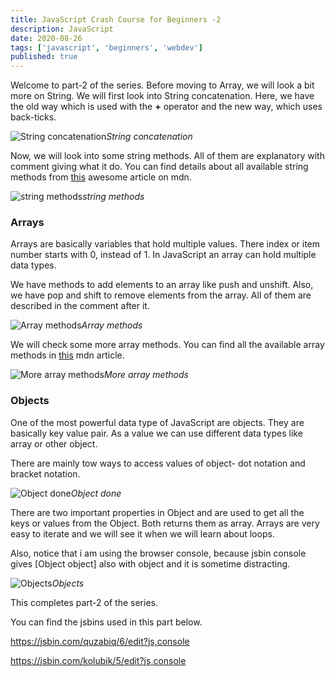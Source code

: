 ```yaml
---
title: JavaScript Crash Course for Beginners -2
description: JavaScript
date: 2020-08-26
tags: ['javascript', 'beginners', 'webdev']
published: true
---
```


Welcome to part-2 of the series. Before moving to Array, we will look a bit more on String. We will first look into String concatenation. Here, we have the old way which is used with the **+** operator and the new way, which uses back-ticks.


![String concatenation](https://ik.imagekit.io/thewebdev/JS-Basics/2/1_UoqG4pU9q.png)*String concatenation*

Now, we will look into some string methods. All of them are explanatory with comment giving what it do. You can find details about all available string methods from [this](https://developer.mozilla.org/en-US/docs/Web/JavaScript/Reference/Global_Objects/String) awesome article on mdn.

![string methods](https://ik.imagekit.io/thewebdev/JS-Basics/2/2_B6aBywaf__.png)*string methods*

### Arrays

Arrays are basically variables that hold multiple values. There index or item number starts with 0, instead of 1. In JavaScript an array can hold multiple data types.

We have methods to add elements to an array like push and unshift. Also, we have pop and shift to remove elements from the array. All of them are described in the comment after it.

![Array methods](https://ik.imagekit.io/thewebdev/JS-Basics/2/3_tvGiRnOZu5.png)*Array methods*

We will check some more array methods. You can find all the available array methods in [this](https://developer.mozilla.org/en-US/docs/Web/JavaScript/Reference/Global_Objects/Array) mdn article.

![More array methods](https://ik.imagekit.io/thewebdev/JS-Basics/2/4_-KMammyyL.png)*More array methods*

### Objects

One of the most powerful data type of JavaScript are objects. They are basically key value pair. As a value we can use different data types like array or other object.

There are mainly tow ways to access values of object- dot notation and bracket notation.

![Object done](https://ik.imagekit.io/thewebdev/JS-Basics/2/5_ebe3h4wedw.png)*Object done*

There are two important properties in Object and are used to get all the keys or values from the Object. Both returns them as array. Arrays are very easy to iterate and we will see it when we will learn about loops.

Also, notice that i am using the browser console, because jsbin console gives [Object object] also with object and it is sometime distracting.

![Objects](https://ik.imagekit.io/thewebdev/JS-Basics/2/6_mEgHZZM1Sf.png)*Objects*

This completes part-2 of the series.

You can find the jsbins used in this part below.

https://jsbin.com/quzabiq/6/edit?js,console

https://jsbin.com/kolubik/5/edit?js,console
